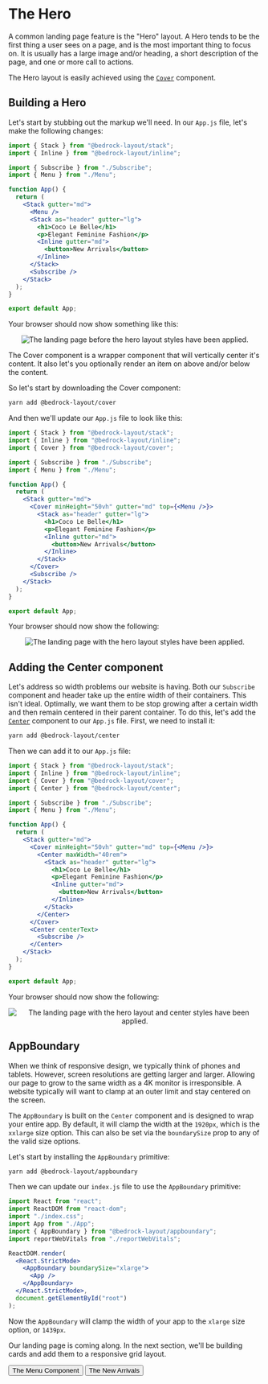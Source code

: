 
<Meta title="Getting Started/Lesson 5: The Hero" />

# The Hero

A common landing page feature is the "Hero" layout. A Hero tends to be the first thing a user sees on a page, and is the most important thing to focus on. It is usually has a large image and/or heading, a short description of the page, and one or more call to actions.

The Hero layout is easily achieved using the [`Cover`](/?path=/docs/wrapper-components-cover--api) component.

## Building a Hero

Let's start by stubbing out the markup we'll need. In our `App.js` file, let's make the following changes:

```jsx
import { Stack } from "@bedrock-layout/stack";
import { Inline } from "@bedrock-layout/inline";

import { Subscribe } from "./Subscribe";
import { Menu } from "./Menu";

function App() {
  return (
    <Stack gutter="md">
      <Menu />
      <Stack as="header" gutter="lg">
        <h1>Coco Le Belle</h1>
        <p>Elegant Feminine Fashion</p>
        <Inline gutter="md">
          <button>New Arrivals</button>
        </Inline>
      </Stack>
      <Subscribe />
    </Stack>
  );
}

export default App;
```

Your browser should now show something like this:

<Center centerChildren>
  <img
    style={{ maxWidth: 800 }}
    src={heroPageInitial}
    alt="The landing page before the hero layout styles have been applied."
  />
</Center>

The Cover component is a wrapper component that will vertically center it's content. It also let's you optionally render an item on above and/or below the content.

So let's start by downloading the Cover component:

```bash
yarn add @bedrock-layout/cover
```

And then we'll update our `App.js` file to look like this:

```jsx
import { Stack } from "@bedrock-layout/stack";
import { Inline } from "@bedrock-layout/inline";
import { Cover } from "@bedrock-layout/cover";

import { Subscribe } from "./Subscribe";
import { Menu } from "./Menu";

function App() {
  return (
    <Stack gutter="md">
      <Cover minHeight="50vh" gutter="md" top={<Menu />}>
        <Stack as="header" gutter="lg">
          <h1>Coco Le Belle</h1>
          <p>Elegant Feminine Fashion</p>
          <Inline gutter="md">
            <button>New Arrivals</button>
          </Inline>
        </Stack>
      </Cover>
      <Subscribe />
    </Stack>
  );
}

export default App;
```

Your browser should now show the following:

<Center centerChildren>
  <img
    style={{ maxWidth: 800 }}
    src={heroPageWithCover}
    alt="The landing page with the hero layout styles have been applied."
  />
</Center>

## Adding the Center component

Let's address so width problems our website is having. Both our `Subscribe` component and header take up the entire width of their containers. This isn't ideal. Optimally, we want them to be stop growing after a certain width and then remain centered in their parent container. To do this, let's add the [`Center`](/?path=/docs/wrapper-components-center--api) component to our `App.js` file. First, we need to install it:

```bash
yarn add @bedrock-layout/center
```

Then we can add it to our `App.js` file:

```jsx
import { Stack } from "@bedrock-layout/stack";
import { Inline } from "@bedrock-layout/inline";
import { Cover } from "@bedrock-layout/cover";
import { Center } from "@bedrock-layout/center";

import { Subscribe } from "./Subscribe";
import { Menu } from "./Menu";

function App() {
  return (
    <Stack gutter="md">
      <Cover minHeight="50vh" gutter="md" top={<Menu />}>
        <Center maxWidth="40rem">
          <Stack as="header" gutter="lg">
            <h1>Coco Le Belle</h1>
            <p>Elegant Feminine Fashion</p>
            <Inline gutter="md">
              <button>New Arrivals</button>
            </Inline>
          </Stack>
        </Center>
      </Cover>
      <Center centerText>
        <Subscribe />
      </Center>
    </Stack>
  );
}

export default App;
```

Your browser should now show the following:

<Center centerChildren>
  <img
    style={{ maxWidth: 800 }}
    src={heroPageWithCenter}
    alt="The landing page with the hero layout and center styles have been applied."
  />
</Center>

## AppBoundary

When we think of responsive design, we typically think of phones and tablets. However, screen resolutions are getting larger and larger. Allowing our page to grow to the same width as a 4K monitor is irresponsible. A website typically will want to clamp at an outer limit and stay centered on the screen.

The `AppBoundary` is built on the `Center` component and is designed to wrap your entire app. By default, it will clamp the width at the `1920px`, which is the `xxlarge` size option. This can also be set via the `boundarySize` prop to any of the valid size options.

Let's start by installing the `AppBoundary` primitive:

```bash
yarn add @bedrock-layout/appboundary
```

Then we can update our `index.js` file to use the `AppBoundary` primitive:

```jsx
import React from "react";
import ReactDOM from "react-dom";
import "./index.css";
import App from "./App";
import { AppBoundary } from "@bedrock-layout/appboundary";
import reportWebVitals from "./reportWebVitals";

ReactDOM.render(
  <React.StrictMode>
    <AppBoundary boundarySize="xlarge">
      <App />
    </AppBoundary>
  </React.StrictMode>,
  document.getElementById("root")
);
```

Now the `AppBoundary` will clamp the width of your app to the `xlarge` size option, or `1439px`.

Our landing page is coming along. In the next section, we'll be building cards and add them to a responsive grid layout.

<Inline switchAt="25rem" stretch={1} gutter="md" minItemWidth="fit-content">
  <Button
    as="a"
    href="/?path=/docs/getting-started-lesson-4-the-menu-component--page"
  >
    The Menu Component
  </Button>
  <span />
  <Button
    as="a"
    href="/?path=/docs/getting-started-lesson-6-the-new-arrivals--page"
  >
    The New Arrivals
  </Button>
</Inline>
